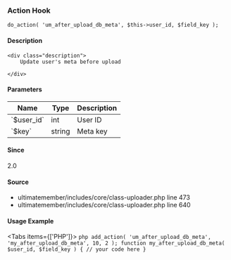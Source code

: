 
### Action Hook    
    
```
do_action( 'um_after_upload_db_meta', $this->user_id, $field_key );
```

#### Description
    <div class="description">
        Update user's meta before upload
 
    </div>

#### Parameters
            
<table className="table-auto mt-2 border dark:border-gray-500 p-5 text-sm text-left">
<thead>
<tr>
<th  className="px-3">Name</th>
<th  className="px-3">Type</th>
<th  className="px-3">Description</th>
</tr>
</thead>
<tbody>
               <tr >
               <td className="px-3 py-2">`$user_id`</td>
               <td className="px-3 py-2">int</td>
               <td className="px-3 py-2 text-sm">User ID</td>
               </tr>
               <tr >
               <td className="px-3 py-2">`$key`</td>
               <td className="px-3 py-2">string</td>
               <td className="px-3 py-2 text-sm">Meta key</td>
               </tr>
</tbody>
</table>

#### Since
<div class="description">
2.0
</div>

#### Source
  - <Link href="/developer/files/includes-core-class-uploader#source-view.473">ultimatemember/includes/core/class-uploader.php</Link> <Link href="/developer/files/includes-core-class-uploader#source-view.473">line 473</Link>
  - <Link href="/developer/files/includes-core-class-uploader#source-view.640">ultimatemember/includes/core/class-uploader.php</Link> <Link href="/developer/files/includes-core-class-uploader#source-view.640">line 640</Link>



#### Usage Example

<Tabs items={['PHP']}>
    <Tab>
    ```php
    add_action( 'um_after_upload_db_meta', 'my_after_upload_db_meta', 10, 2 );
 function my_after_upload_db_meta( $user_id, $field_key ) {
     // your code here
 }
    ```
    </Tab>
</Tabs>